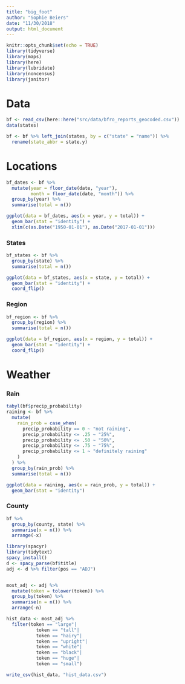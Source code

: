 ```yaml
---
title: "big_foot"
author: "Sophie Beiers"
date: "11/30/2018"
output: html_document
---
```


```r
knitr::opts_chunk$set(echo = TRUE)
library(tidyverse)
library(maps)
library(here)
library(lubridate)
library(noncensus)
library(janitor)
```
# Data
```r
bf <- read_csv(here::here("src/data/bfro_reports_geocoded.csv"))
data(states)

bf <- bf %>% left_join(states, by = c("state" = "name")) %>% 
  rename(state_abbr = state.y)
```
# Locations
```r
bf_dates <- bf %>% 
  mutate(year = floor_date(date, "year"),
         month = floor_date(date, "month")) %>% 
  group_by(year) %>% 
  summarise(total = n())

ggplot(data = bf_dates, aes(x = year, y = total)) +
  geom_bar(stat = "identity") +
  xlim(c(as.Date("1950-01-01"), as.Date("2017-01-01")))
```
### States
```r
bf_states <- bf %>% 
  group_by(state) %>% 
  summarise(total = n())

ggplot(data = bf_states, aes(x = state, y = total)) +
  geom_bar(stat = "identity") + 
  coord_flip()
```
### Region
```r
bf_region <- bf %>% 
  group_by(region) %>% 
  summarise(total = n())

ggplot(data = bf_region, aes(x = region, y = total)) +
  geom_bar(stat = "identity") + 
  coord_flip()
```
# Weather
### Rain
```r
tabyl(bf$precip_probability)
raining <- bf %>% 
  mutate(
    rain_prob = case_when(
      precip_probability == 0 ~ "not raining",
      precip_probability <= .25 ~ "25%",
      precip_probability <= .50 ~ "50%",
      precip_probability <= .75 ~ "75%",
      precip_probability <= 1 ~ "definitely raining"
    )
  ) %>% 
  group_by(rain_prob) %>% 
  summarise(total = n())

ggplot(data = raining, aes(x = rain_prob, y = total)) +
  geom_bar(stat = "identity")


```
### County

```r
bf %>% 
  group_by(county, state) %>% 
  summarise(x = n()) %>% 
  arrange(-x)
```

```r
library(spacyr)
library(tidytext)
spacy_install()
d <- spacy_parse(bf$title)
adj <- d %>% filter(pos == "ADJ")


most_adj <- adj %>% 
  mutate(token = tolower(token)) %>% 
  group_by(token) %>% 
  summarise(n = n()) %>% 
  arrange(-n)

hist_data <- most_adj %>% 
  filter(token == "large"|
           token == "tall"|
           token == "hairy"|
           token == "upright"|
           token == "white"|
           token == "black"|
           token == "huge"|
           token == "small")

write_csv(hist_data, "hist_data.csv")
  
```

